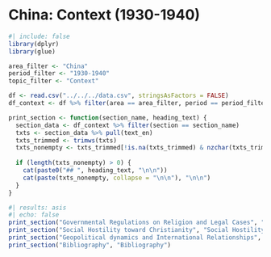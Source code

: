 # China: Context (1930-1940)

```{r}
#| include: false
library(dplyr)
library(glue)

area_filter <- "China"
period_filter <- "1930-1940"
topic_filter <- "Context"

df <- read.csv("../../../data.csv", stringsAsFactors = FALSE)
df_context <- df %>% filter(area == area_filter, period == period_filter, topic == topic_filter)

print_section <- function(section_name, heading_text) {
  section_data <- df_context %>% filter(section == section_name)
  txts <- section_data %>% pull(text_en)
  txts_trimmed <- trimws(txts)
  txts_nonempty <- txts_trimmed[!is.na(txts_trimmed) & nzchar(txts_trimmed)]
  
  if (length(txts_nonempty) > 0) {
    cat(paste0("## ", heading_text, "\n\n"))
    cat(paste(txts_nonempty, collapse = "\n\n"), "\n\n")
  }
}
```

```{r}
#| results: asis
#| echo: false
print_section("Governmental Regulations on Religion and Legal Cases", "Governmental Regulations on Religion and Legal Cases")
print_section("Social Hostility toward Christianity", "Social Hostility toward Christianity")
print_section("Geopolitical dynamics and International Relationships", "Geopolitical Dynamics and International Relationships")
print_section("Bibliography", "Bibliography")
```